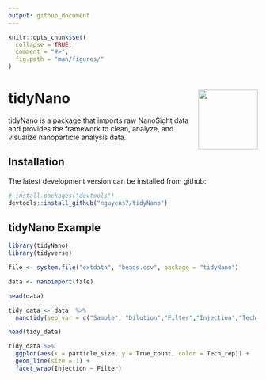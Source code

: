```yaml
---
output: github_document
---
```



```r
knitr::opts_chunk$set(
  collapse = TRUE,
  comment = "#>",
  fig.path = "man/figures/"
)
```

# tidyNano <img src="man/figures/tidyNano.png" align="right" width = "120" />

tidyNano is a package that imports raw NanoSight data and provides the framework to clean, analyze, and visualize nanoparticle analysis data.

## Installation

The latest development version can be installed from github:

``` r
# install.packages("devtools")
devtools::install_github("nguyens7/tidyNano")
```

## tidyNano Example

```r
library(tidyNano)
library(tidyverse)

file <- system.file("extdata", "beads.csv", package = "tidyNano")

data <- nanoimport(file)  

head(data)
```
```r
tidy_data <- data  %>% 
  nanotidy(sep_var = c("Sample", "Dilution","Filter","Injection","Tech_rep"))

head(tidy_data)
```

```r
tidy_data %>% 
  ggplot(aes(x = particle_size, y = True_count, color = Tech_rep)) +
  geom_line(size = 1) +
  facet_wrap(Injection ~ Filter)
```

